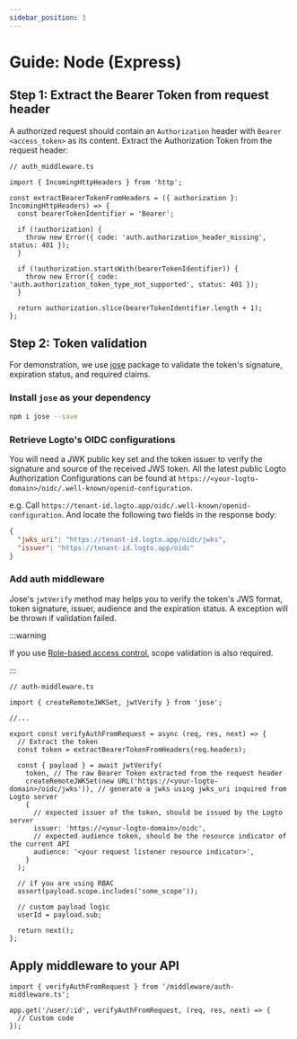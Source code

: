 ```yaml
---
sidebar_position: 3
---
```


# Guide: Node (Express)

## Step 1: Extract the Bearer Token from request header

A authorized request should contain an `Authorization` header with `Bearer <access_token>` as its content. Extract the Authorization Token from the request header:

```tsx
// auth_middleware.ts

import { IncomingHttpHeaders } from 'http';

const extractBearerTokenFromHeaders = ({ authorization }: IncomingHttpHeaders) => {
  const bearerTokenIdentifier = 'Bearer';

  if (!authorization) {
    throw new Error({ code: 'auth.authorization_header_missing', status: 401 });
  }

  if (!authorization.startsWith(bearerTokenIdentifier)) {
    throw new Error({ code: 'auth.authorization_token_type_not_supported', status: 401 });
  }

  return authorization.slice(bearerTokenIdentifier.length + 1);
};
```

## Step 2: Token validation

For demonstration, we use [jose](https://github.com/panva/jose) package to validate the token's signature, expiration status, and required claims.

### Install `jose` as your dependency

```bash
npm i jose --save
```

### Retrieve Logto's OIDC configurations

You will need a JWK public key set and the token issuer to verify the signature and source of the received JWS token. All the latest public Logto Authorization Configurations can be found at `https://<your-logto-domain>/oidc/.well-known/openid-configuration`.

e.g. Call `https://tenant-id.logto.app/oidc/.well-known/openid-configuration`. And locate the following two fields in the response body:

```json
{
  "jwks_uri": "https://tenant-id.logto.app/oidc/jwks",
  "issuer": "https://tenant-id.logto.app/oidc"
}
```

### Add auth middleware

Jose's `jwtVerify` method may helps you to verify the token's JWS format, token signature, issuer, audience and the expiration status. A exception will be thrown if validation failed.

:::warning

If you use [Role-based access control](/authorization/role-based-access-control/protect-api-resources-with-rbac), scope validation is also required.

:::

```tsx
// auth-middleware.ts

import { createRemoteJWKSet, jwtVerify } from 'jose';

//...

export const verifyAuthFromRequest = async (req, res, next) => {
  // Extract the token
  const token = extractBearerTokenFromHeaders(req.headers);

  const { payload } = await jwtVerify(
    token, // The raw Bearer Token extracted from the request header
    createRemoteJWKSet(new URL('https://<your-logto-domain>/oidc/jwks')), // generate a jwks using jwks_uri inquired from Logto server
    {
      // expected issuer of the token, should be issued by the Logto server
      issuer: 'https://<your-logto-domain>/oidc',
      // expected audience token, should be the resource indicator of the current API
      audience: '<your request listener resource indicator>',
    }
  );

  // if you are using RBAC
  assert(payload.scope.includes('some_scope'));

  // custom payload logic
  userId = payload.sub;

  return next();
};
```

## Apply middleware to your API

```tsx
import { verifyAuthFromRequest } from '/middleware/auth-middleware.ts';

app.get('/user/:id', verifyAuthFromRequest, (req, res, next) => {
  // Custom code
});
```
